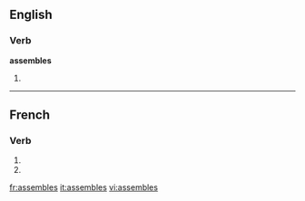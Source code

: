 ==English==

===Verb===
'''assembles'''

# {{third-person singular of|[[assemble]]}}

{{see|assemblés}}

----

==French==

===Verb===
{{fr-verb-form}}

# {{form of|[[second-person|Second-person]] [[singular]] [[present indicative]]|assembler|lang=French}}
# {{form of|Second-person singular [[present subjunctive]]|assembler |lang=French}}

[[fr:assembles]]
[[it:assembles]]
[[vi:assembles]]